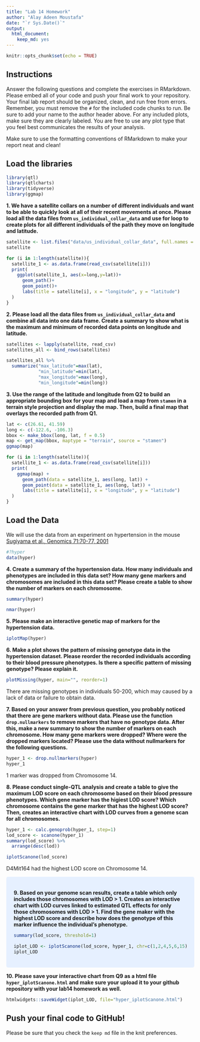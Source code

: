 ```yaml
---
title: "Lab 14 Homework"
author: "Alay Adeen Moustafa"
date: "`r Sys.Date()`"
output: 
  html_document: 
    keep_md: yes
---
```


```r
knitr::opts_chunk$set(echo = TRUE)
```

## Instructions
Answer the following questions and complete the exercises in RMarkdown. Please embed all of your code and push your final work to your repository. Your final lab report should be organized, clean, and run free from errors. Remember, you must remove the `#` for the included code chunks to run. Be sure to add your name to the author header above. For any included plots, make sure they are clearly labeled. You are free to use any plot type that you feel best communicates the results of your analysis.  

Make sure to use the formatting conventions of RMarkdown to make your report neat and clean!  

## Load the libraries
```r
library(qtl)
library(qtlcharts)
library(tidyverse)
library(ggmap)
```

**1. We have a satellite collars on a number of different individuals and want to be able to quickly look at all of their recent movements at once. Please load all the data files from `us_individual_collar_data` and use for loop to create plots for all different individuals of the path they move on longitude and latitude.**
```r
satellite <- list.files("data/us_individual_collar_data", full.names = TRUE)
satellite
```

```r
for (i in 1:length(satellite)){
  satellite_1 <- as.data.frame(read_csv(satellite[i]))
  print(
    ggplot(satellite_1, aes(x=long,y=lat))+
      geom_path()+
      geom_point()+
      labs(title = satellite[i], x = "longitude", y = "latitude")
  )
}
```

**2. Please load all the data files from `us_individual_collar_data` and combine all data into one data frame. Create a summary to show what is the maximum and minimum of recorded data points on longitude and latitude.**
```r
satellites <- lapply(satellite, read_csv)
satellites_all <- bind_rows(satellites)

satellites_all %>%
  summarize("max_latitude"=max(lat),
            "min_latitude"=min(lat),
            "max_longitude"=max(long),
            "min_longitude"=min(long))
```

**3. Use the range of the latitude and longitude from Q2 to build an appropriate bounding box for your map and load a map from `stamen` in a terrain style projection and display the map. Then, build a final map that overlays the recorded path from Q1.**
```r
lat <- c(26.61, 41.59)
long <- c(-122.6, -106.3)
bbox <- make_bbox(long, lat, f = 0.5)
map <- get_map(bbox, maptype = "terrain", source = "stamen")
ggmap(map)
```

```r
for (i in 1:length(satellite)){
  satellite_1 <- as.data.frame(read_csv(satellite[i]))
  print(
    ggmap(map) +
      geom_path(data = satellite_1, aes(long, lat)) +
      geom_point(data = satellite_1, aes(long, lat)) +
      labs(title = satellite[i], x = "longitude", y = "latitude")
  )
}
```

## Load the Data
We will use the data from an experiment on hypertension in the mouse [Sugiyama et al., Genomics 71:70-77, 2001](https://www.sciencedirect.com/science/article/pii/S0888754300964012?via%3Dihub)
```r
#?hyper
data(hyper)
```

**4. Create a summary of the hypertension data. How many individuals and phenotypes are included in this data set? How many gene markers and chromosomes are included in this data set? Please create a table to show the number of markers on each chromosome.**
```r
summary(hyper)
```

```r
nmar(hyper)
```

**5. Please make an interactive genetic map of markers for the hypertension data.**
```r
iplotMap(hyper)
```

**6. Make a plot shows the pattern of missing genotype data in the hypertension dataset. Please reorder the recorded individuals according to their blood pressure phenotypes. Is there a specific pattern of missing genotype? Please explain it.**

```r
plotMissing(hyper, main="", reorder=1)
```

There are missing genotypes in individuals 50-200, which may caused by a lack of data or failure to obtain data.

**7. Based on your answer from previous question, you probably noticed that there are gene markers without data. Please use the function `drop.nullmarkers` to remove markers that have no genotype data. After this, make a new summary to show the number of markers on each chromosome. How many gene markers were dropped? Where were the dropped markers located? Please use the data without nullmarkers for the following questions.**
```r
hyper_1 <- drop.nullmarkers(hyper)
hyper_1
```

1 marker was dropped from Chromosome 14.

**8. Please conduct single-QTL analysis and create a table to give the maximum LOD score on each chromosome based on their blood pressure phenotypes. Which gene marker has the higiest LOD score? Which chromosome contains the gene marker that has the highest LOD score? Then, creates an interactive chart with LOD curves from a genome scan for all chromosomes.**
```r
hyper_1 <- calc.genoprob(hyper_1, step=1)
lod_score <- scanone(hyper_1)
summary(lod_score) %>% 
  arrange(desc(lod))
```

```r
iplotScanone(lod_score)
```

D4Mit164 had the highest LOD score on Chromosome 14.

<style>
div.blue { background-color:#e6f0ff; border-radius: 5px; padding: 20px;}
</style>
<div class = "blue">

**9. Based on your genome scan results, create a table which only includes those chromosomes with LOD > 1. Creates an interactive chart with LOD curves linked to estimated QTL effects for only those chromosomes with LOD > 1. Find the gene maker with the highest LOD score and describe how does the genotype of this marker influence the individual's phenotype.**
```r
summary(lod_score, threshold=1)
```

```r
iplot_LOD <- iplotScanone(lod_score, hyper_1, chr=c(1,2,4,5,6,15))
iplot_LOD
```
</div>

**10. Please save your interactive chart from Q9 as a html file `hyper_iplotScanone.html` and make sure your upload it to your github repository with your lab14 homework as well.**
```r
htmlwidgets::saveWidget(iplot_LOD, file="hyper_iplotScanone.html")
```

## Push your final code to GitHub!
Please be sure that you check the `keep md` file in the knit preferences. 